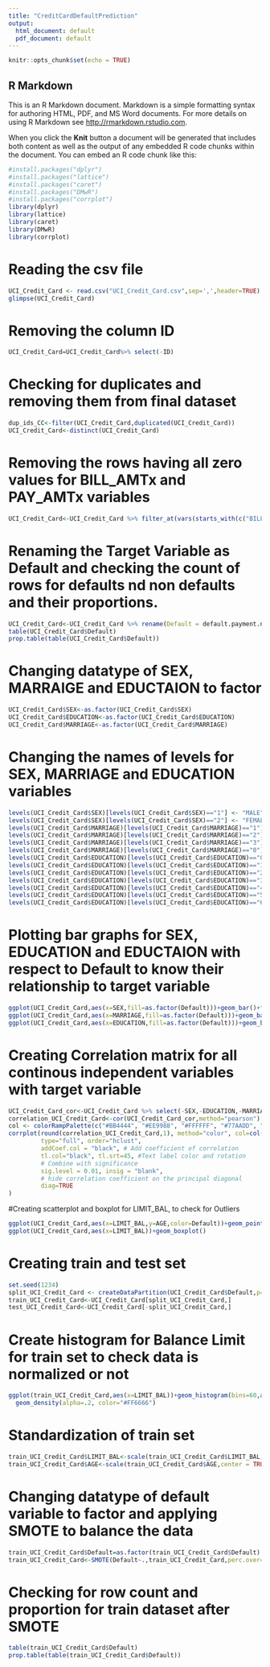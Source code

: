 ```yaml
---
title: "CreditCardDefaultPrediction"
output:
  html_document: default
  pdf_document: default
---
```


```r
knitr::opts_chunk$set(echo = TRUE)
```

## R Markdown

This is an R Markdown document. Markdown is a simple formatting syntax for authoring HTML, PDF, and MS Word documents. For more details on using R Markdown see <http://rmarkdown.rstudio.com>.

When you click the **Knit** button a document will be generated that includes both content as well as the output of any embedded R code chunks within the document. You can embed an R code chunk like this:

```r
#install.packages("dplyr")
#install.packages("lattice")
#install.packages("caret")
#install.packages("DMwR")
#install.packages("corrplot")
library(dplyr)
library(lattice)
library(caret)
library(DMwR)
library(corrplot)
```

# Reading the csv file

```r
UCI_Credit_Card <- read.csv("UCI_Credit_Card.csv",sep=',',header=TRUE)
glimpse(UCI_Credit_Card)
```
# Removing the column ID

```r
UCI_Credit_Card=UCI_Credit_Card%>% select(-ID)
```
# Checking for duplicates and removing them from final dataset

```r
dup_ids_CC<-filter(UCI_Credit_Card,duplicated(UCI_Credit_Card))
UCI_Credit_Card<-distinct(UCI_Credit_Card)
```
# Removing the rows having all zero values for BILL_AMTx and PAY_AMTx variables

```r
UCI_Credit_Card<-UCI_Credit_Card %>% filter_at(vars(starts_with(c("BILL","PAY_AMT"))), any_vars(.!=0))
```
# Renaming the Target Variable as Default and checking the count of rows for defaults nd non defaults and their proportions.

```r
UCI_Credit_Card<-UCI_Credit_Card %>% rename(Default = default.payment.next.month)
table(UCI_Credit_Card$Default)
prop.table(table(UCI_Credit_Card$Default))
```

# Changing datatype of SEX, MARRAIGE and EDUCTAION to factor
```r
UCI_Credit_Card$SEX<-as.factor(UCI_Credit_Card$SEX)
UCI_Credit_Card$EDUCATION<-as.factor(UCI_Credit_Card$EDUCATION)
UCI_Credit_Card$MARRIAGE<-as.factor(UCI_Credit_Card$MARRIAGE)
```
# Changing the names of levels for SEX, MARRIAGE and EDUCATION variables

```r
levels(UCI_Credit_Card$SEX)[levels(UCI_Credit_Card$SEX)=="1"] <- "MALE"
levels(UCI_Credit_Card$SEX)[levels(UCI_Credit_Card$SEX)=="2"] <- "FEMALE"
levels(UCI_Credit_Card$MARRIAGE)[levels(UCI_Credit_Card$MARRIAGE)=="1"] <- "Married"
levels(UCI_Credit_Card$MARRIAGE)[levels(UCI_Credit_Card$MARRIAGE)=="2"] <- "Single"
levels(UCI_Credit_Card$MARRIAGE)[levels(UCI_Credit_Card$MARRIAGE)=="3"] <- "Others"
levels(UCI_Credit_Card$MARRIAGE)[levels(UCI_Credit_Card$MARRIAGE)=="0"] <- "Divorced"
levels(UCI_Credit_Card$EDUCATION)[levels(UCI_Credit_Card$EDUCATION)=="0"] <- "Others"
levels(UCI_Credit_Card$EDUCATION)[levels(UCI_Credit_Card$EDUCATION)=="1"] <- "Graduate"
levels(UCI_Credit_Card$EDUCATION)[levels(UCI_Credit_Card$EDUCATION)=="2"] <- "University"
levels(UCI_Credit_Card$EDUCATION)[levels(UCI_Credit_Card$EDUCATION)=="3"] <- "High School"
levels(UCI_Credit_Card$EDUCATION)[levels(UCI_Credit_Card$EDUCATION)=="4"] <- "Others"
levels(UCI_Credit_Card$EDUCATION)[levels(UCI_Credit_Card$EDUCATION)=="5"] <- "Others"
levels(UCI_Credit_Card$EDUCATION)[levels(UCI_Credit_Card$EDUCATION)=="6"] <- "Others"
```

# Plotting bar graphs for SEX, EDUCATION and EDUCTAION with respect to Default to know their relationship to target variable
```r
ggplot(UCI_Credit_Card,aes(x=SEX,fill=as.factor(Default)))+geom_bar()+facet_wrap(~as.factor(Default))+labs(fill="Default")
ggplot(UCI_Credit_Card,aes(x=MARRIAGE,fill=as.factor(Default)))+geom_bar()+facet_wrap(~as.factor(Default))+labs(fill="Default")
ggplot(UCI_Credit_Card,aes(x=EDUCATION,fill=as.factor(Default)))+geom_bar()+facet_wrap(~as.factor(Default))+labs(fill="Default")
```

# Creating Correlation matrix for all continous independent variables with target variable
```r
UCI_Credit_Card_cor<-UCI_Credit_Card %>% select(-SEX,-EDUCATION,-MARRIAGE)
correlation_UCI_Credit_Card<-cor(UCI_Credit_Card_cor,method="pearson")
col <- colorRampPalette(c("#BB4444", "#EE9988", "#FFFFFF", "#77AADD", "#4477AA"))
corrplot(round(correlation_UCI_Credit_Card,1), method="color", col=col(200),  
         type="full", order="hclust", 
         addCoef.col = "black", # Add coefficient of correlation
         tl.col="black", tl.srt=45, #Text label color and rotation
         # Combine with significance
         sig.level = 0.01, insig = "blank", 
         # hide correlation coefficient on the principal diagonal
         diag=TRUE 
)
```

#Creating scatterplot and boxplot for LIMIT_BAL, to check for Outliers
```r
ggplot(UCI_Credit_Card,aes(x=LIMIT_BAL,y=AGE,color=Default))+geom_point(shape=18)
ggplot(UCI_Credit_Card,aes(x=LIMIT_BAL))+geom_boxplot()
```
# Creating train and test set

```r
set.seed(1234)
split_UCI_Credit_Card <- createDataPartition(UCI_Credit_Card$Default,p=0.80,list=FALSE,times=1)
train_UCI_Credit_Card<-UCI_Credit_Card[split_UCI_Credit_Card,]
test_UCI_Credit_Card<-UCI_Credit_Card[-split_UCI_Credit_Card,]
```

# Create histogram for Balance Limit for train set to check data is normalized or not
```r
ggplot(train_UCI_Credit_Card,aes(x=LIMIT_BAL))+geom_histogram(bins=60,aes(y=..density..), colour="black", fill="white")+
  geom_density(alpha=.2, color="#FF6666")
```
# Standardization of train set

```r
train_UCI_Credit_Card$LIMIT_BAL<-scale(train_UCI_Credit_Card$LIMIT_BAL,center = TRUE, scale = TRUE)
train_UCI_Credit_Card$AGE<-scale(train_UCI_Credit_Card$AGE,center = TRUE, scale = TRUE)
```
# Changing datatype of default variable to factor and applying SMOTE to balance the data

```r
train_UCI_Credit_Card$Default=as.factor(train_UCI_Credit_Card$Default)
train_UCI_Credit_Card<-SMOTE(Default~.,train_UCI_Credit_Card,perc.over=200,k=10,perc.under = 180)
```

# Checking for row count and proportion for train dataset after SMOTE
```r
table(train_UCI_Credit_Card$Default)
prop.table(table(train_UCI_Credit_Card$Default))
```

